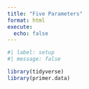 ```yaml
---
title: "Five Parameters"
format: html
execute:
  echo: false
---
```


```r
#| label: setup
#| message: false

library(tidyverse)
library(primer.data)
```

